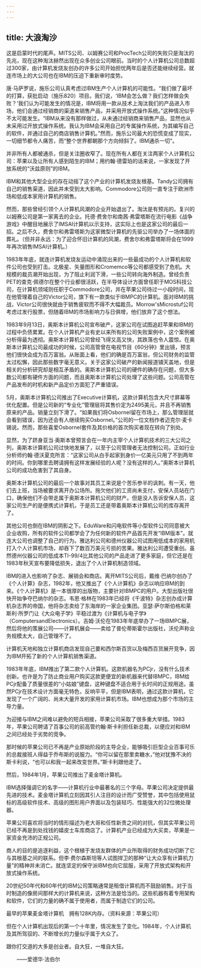 ```yaml
---
---
---
```

title: 大浪淘沙
---




这是启蒙时代的尾声。MITS公司、以姆赛公司和ProcTech公司的失败只是淘汰的先兆，现在这种淘汰赫然出现在众多创业公司眼前。当时的个人计算机公司总数超过300家，由计算机发烧友创办的许多公司开始担忧两年后是否还能继续经营。就连市场上的大公司也在IBM的压迫下重新审时度势。

唐·马萨罗说，施乐公司认真考虑过IBM生产个人计算机的可能性。“我们做了最坏的打算，获批启动（施乐820）项目。我们说，‘IBM会怎么做？我们怎样做会失败？’我们认为可能发生的情况是，IBM将用一款从技术上淘汰我们的产品进入市场，他们会通过经销商的渠道来销售产品，并采用开放式操作系统。”这种情况似乎不太可能发生。“IBM从来没有那样做过，从未通过经销商来销售产品，显然也从未采用过开放式操作系统。我认为IBM会采用自己的专属操作系统，为其编写自己的软件，并通过自己的商店销售计算机。”然而，施乐公司最大的恐慌变成了现实，一切细节都令人痛苦，而“整个世界都朝那个方向倾斜了。IBM通杀一切”。

并非所有人都被通杀，但是关注圈收窄了。现在所有人都在关注两家个人计算机公司：苹果以及让所有人感到陌生的IBM；用约翰·德雷珀的话来说，一家发现了开放系统的“沃兹原则”的IBM。

IBM和其他大型企业的存在动摇了这个产业的计算机发烧友根基。Tandy公司拥有自己的销售渠道，因此并未受到太大影响。Commodore公司则一直专注于欧洲市场和低成本家用计算机的销售。

然而，那些曾经引领个人计算机风潮的企业开始退出了。淘汰是有预兆的。复兴的以姆赛公司是第一家离去的企业。托德·费舍尔和南茜·弗雷塔斯在流行电影《战争游戏》中醒目地展示了IMSAI计算机以示支持，这实际上也是这家公司的最后一招。之后不久，费舍尔和弗雷塔斯为这家微型计算机的先驱公司举办了一场体面的葬礼。（但并非永远：为了迎合怀旧计算机的风潮，费舍尔和弗雷塔斯将会在1999年再次销售IMSAI计算机。）

1983年年底，就连计算机发烧友运动中涌现出来的一些最成功的个人计算机和软件公司也受到打击。北极星、矢量图形和Cromemco等公司都感受到了危机。大规模的裁员潮开始出现，为了阻止利润下滑，一些公司转向海外制造。曾经负责PET的查克·佩德尔在整个行业都很活跃，在半导体设计方面曾任职于MOS科技公司，在计算机领域则任职于Commodore公司，并在苹果公司待过一小段时间，现在他管理着自己的Victor公司，旗下有一款类似于IBMPC的计算机。面对IBM的挑战，Victor公司很快就由于销售疲软而不得不大幅裁员。Morrow'sMicrostuf公司考虑过发行股票，但随着IBM的市场影响力与日俱增，他们放弃了这个想法。

1983年9月13日，奥斯本计算机公司宣布破产，这家公司在试图追赶苹果和IBM的过程中负债累累。在个人计算机产业有史以来所有的公司失败案例中，这个案例被分析得最为透彻。奥斯本计算机公司曾经飞得又高又快，其跌落也令人震惊。在奥斯本计算机公司最成功的时候，公司高管曾在电视节目《60分钟》里出镜，预言他们很快会成为百万富翁。从账面上看，他们的确是百万富翁，但公司财务的监管太过松懈，因此那些数字毫无意义。关于这家公司破产的新闻报道铺天盖地，但是相关的分析研究却是相互矛盾的。奥斯本计算机公司的硬件的确存在问题，但大多数公司都有硬件方面的问题，而且奥斯本计算机公司处理了这些问题。公司高管在产品发布的时机和新产品定价方面犯了严重错误。

5月，奥斯本计算机公司推出了Executive计算机，这款计算机包含大尺寸屏幕等优化配置。但是公司新的“专业化”管理层将其售价定为2495美元，并且不再销售原来的产品。销量立刻下滑了。“如果我们将OsborneI留在市场上，那么管理层就会看到错误，因为还会有人继续购买OsborneI。”公司的一位文档作者迈克尔·麦卡锡说。然而，那些喜爱OsborneI套件及其价格的首次购买者现在转向了别处。

显然，为了跻身亚当·奥斯本曾预言会在一年内主宰个人计算机技术的三大公司之列，奥斯本计算机公司过快地发展了，以至于公司管理者无法控制公司。正如行业分析师约翰·德沃夏克所言：“这家公司从白手起家到身价一亿美元只用了不到两年的时间。你到哪里去聘请拥有这样发展经验的人呢？没有这样的人。”奥斯本计算机公司的成功危害到了其自身。

奥斯本计算机公司的最后一个故事对其员工来说是个苦乐参半的讽刺。有一天，他们去上班，当场被要求离开办公场所。拖欠他们的工资尚未支付，安保人员站在门口，确保他们不会带走属于奥斯本计算机公司的财产。但是没人告诉安保人员，这家公司生产的是便携式计算机，于是员工还是带着奥斯本计算机公司的库存离开了。

其他公司也倒在IBM的阴影之下。EduWare和闪电软件等小型软件公司同意被大企业收购，所有的软件公司都学会了为任何新的软件产品首先开发“IBM版本”。就连大公司也调整了自己的行为。雅达利公司和德州仪器公司试图用低成本的家用机打入个人计算机市场，却吞下了数百万美元亏损的苦果。雅达利公司遭受重创。虽然德州仪器公司的低成本TI-99/4比其他公司的产品走进了更多家庭，但它还是在1983年秋天宣布要降低损失，退出了个人计算机制造领域。

IBM的进入也影响了杂志、展销会和商店。离开MITS公司后，戴维·巴纳尔创办了《个人计算》杂志，1982年，他又推出了《个人计算机》杂志以响应IBM的到来。《个人计算机》是一本很厚的出版物，主要针对IBMPC的用户。大型出版社很快开始争夺巴纳尔的杂志。韦恩·格林在1983年已经将《千波特》杂志创办成计算机杂志界的帝国，他将杂志卖给了东海岸的一家企业集团。亚瑟·萨尔斯伯格和莱斯利·所罗门让《大众电子学》平稳过渡为《计算机与电子学》（ComputersandElectronics）。吉姆·沃伦在1983年年底举办了一场IBMPC展，然后将他的策展公司——计算机展会——卖给了普伦蒂斯霍尔出版社，沃伦声称业务规模太大，自己管理不了。

计算机天地和独立计算机商店发现自己要和西尔斯百货以及梅西百货展开竞争，因为IBM开拓了新的个人计算机销售渠道。

1983年年底，IBM推出了第二款个人计算机。这款机器名为PCjr，没有什么技术创新。也许是为了防止商业用户购买这款更便宜的新机器来代替IBMPC，IBM给PCjr配备了质量很差的“小姑娘”键盘，这种键盘不适合用于长时间的正规用途。虽然PCjr在技术设计方面毫无特色，反响平平，但是IBM表明，通过这款计算机，它发现了一个广阔的、尚未大量开发的家用计算机市场。IBM也想成为那个市场的主导力量。

为迎接与IBM之间难以避免的短兵相接，苹果公司采取了很多重大举措。1983年，苹果公司聘请了百事公司的前高管约翰·斯卡利担任新总裁，以便应对和IBM之间已经处于劣势的竞争。

那时候的苹果公司已不再是产业原始阶段的主导企业，能够吸引巨型企业百事可乐的总裁接班人得益于乔布斯的说服力。“你可以留在那里卖糖水，”他对犹豫不决的斯卡利说，“也可以和我一起来改变世界。”斯卡利跟他走了。

然后，1984年1月，苹果公司推出了麦金塔计算机。

IBM选择强调它的名字——计算机行业中最著名的三个字母。苹果公司决定提供最先进的技术。麦金塔计算机立刻因其引人注目的设计而广受赞誉，其中包括使用鼠标的高级软件技术、高级的图形用户界面以及包装轻巧、性能强大的32位微处理器。

苹果公司喜欢将当时的情形描述为老大哥和任性新贵之间的对抗，但其实苹果公司已经不再是到处找钱的嬉皮士车库商店了。计算机产业已经成为大买卖，苹果是一家资金充沛的正规公司。

商人的目的是追逐利益，这个根植于发烧友群体的产业所取得的财务成功切断了它与其根基之间的联系。但李·费尔森斯坦等人试图捍卫的那种“让大众享有计算机力量”的精神并未消亡。就连坚定的保守派IBM也向它屈服，采用了开放式架构和开放式操作系统。

20世纪50年代和60年代的IBM公司策略通常是租借计算机而不鼓励销售。对于当时制造的像房间那样大的计算机来说，这种方法是恰当的。这些机器有着专用架构和软件，它们的力量的确不属于使用者，而属于制造它们的公司。



最早的苹果麦金塔计算机　拥有128K内存。（资料来源：苹果公司）

但在个人计算机出现后的第一个十年里，情况发生了变化。1984年，个人计算机及其所驾驭的、不断增长的力量似乎属于大众了。





跟你打交道的大多是创业者。自大狂，一堆自大狂。

　　——爱德华·法伯尔